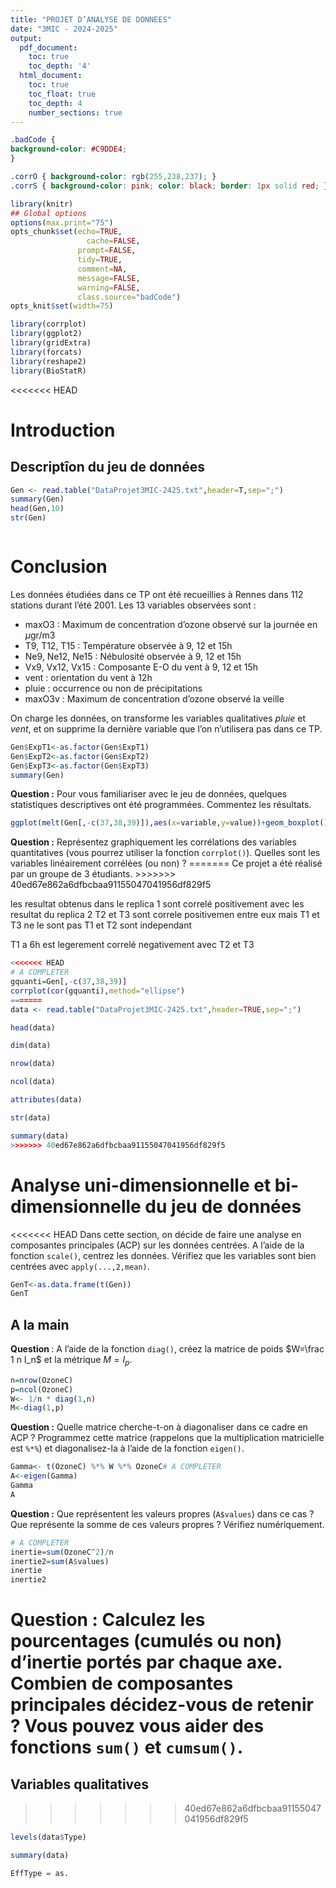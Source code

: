 ```yaml
---
title: "PROJET D’ANALYSE DE DONNEES"
date: "3MIC - 2024-2025"
output:
  pdf_document:
    toc: true
    toc_depth: '4'
  html_document:
    toc: true
    toc_float: true
    toc_depth: 4
    number_sections: true
---
```


```css
.badCode {
background-color: #C9DDE4;
}

.corrO { background-color: rgb(255,238,237); }
.corrS { background-color: pink; color: black; border: 1px solid red; }
```


```r
library(knitr)
## Global options
options(max.print="75")
opts_chunk$set(echo=TRUE,
	             cache=FALSE,
               prompt=FALSE,
               tidy=TRUE,
               comment=NA,
               message=FALSE,
               warning=FALSE,
               class.source="badCode")
opts_knit$set(width=75)
```

```r
library(corrplot)
library(ggplot2)
library(gridExtra)
library(forcats)
library(reshape2)
library(BioStatR)
```

<<<<<<< HEAD

# Introduction

## Descriptîon du jeu de données
```r
Gen <- read.table("DataProjet3MIC-2425.txt",header=T,sep=";")
summary(Gen)
head(Gen,10)
str(Gen)



```

# Conclusion

Les données étudiées dans ce TP ont été recueillies à Rennes dans $112$ stations durant l'été 2001. Les 13 variables observées sont :

+ maxO3 : Maximum de concentration d'ozone observé sur la journée en $\mu$gr/m3
+ T9, T12, T15 : Température observée à 9, 12 et 15h
+ Ne9, Ne12, Ne15 : Nébulosité observée à 9, 12 et 15h
+ Vx9, Vx12, Vx15 : Composante E-O du vent à 9, 12 et 15h
+ vent : orientation du vent à 12h
+ pluie : occurrence ou non de précipitations
+ maxO3v : Maximum de concentration d'ozone observé la veille 

On charge les données, on transforme les variables qualitatives *pluie* et *vent*, et on supprime la dernière variable que l'on n'utilisera pas dans ce TP. 

```r
Gen$ExpT1<-as.factor(Gen$ExpT1)
Gen$ExpT2<-as.factor(Gen$ExpT2)
Gen$ExpT3<-as.factor(Gen$ExpT3)
summary(Gen)   
```


**Question :** Pour vous familiariser avec le jeu de données, quelques statistiques descriptives ont été programmées. Commentez les résultats.


```r
ggplot(melt(Gen[,-c(37,38,39)]),aes(x=variable,y=value))+geom_boxplot()

```

**Question :** Représentez graphiquement les corrélations des
variables quantitatives (vous pourrez utiliser la fonction `corrplot()`).
Quelles sont les variables linéairement corrélées (ou non) ?
=======
Ce projet a été réalisé par un groupe de 3 étudiants.
>>>>>>> 40ed67e862a6dfbcbaa91155047041956df829f5


les resultat obtenus dans le replica 1 sont correlé positivement avec les resultat du replica 2 
T2 et T3 sont correle positivemen entre eux mais T1 et T3 ne le sont pas
T1 et T2 sont independant

T1 a 6h est legerement correlé negativement avec T2 et T3

```r
<<<<<<< HEAD
# A COMPLETER
gquanti=Gen[,-c(37,38,39)]
corrplot(cor(gquanti),method="ellipse")
=======
data <- read.table("DataProjet3MIC-2425.txt",header=TRUE,sep=";")

head(data)

dim(data)

nrow(data)

ncol(data)

attributes(data)

str(data)

summary(data)
>>>>>>> 40ed67e862a6dfbcbaa91155047041956df829f5
```


# Analyse uni-dimensionnelle et bi-dimensionnelle du jeu de données

<<<<<<< HEAD
Dans cette section, on décide de faire une analyse en composantes principales (ACP) sur les données centrées. A l'aide de la fonction `scale()`, centrez les données. Vérifiez que les variables sont bien centrées avec `apply(...,2,mean)`.

```r
GenT<-as.data.frame(t(Gen))
GenT
```



## A la main
**Question **: A l'aide de la fonction `diag()`, créez la matrice de poids $W=\frac 1 n I_n$ et la métrique $M=I_p$. 

```r
n=nrow(OzoneC)
p=ncol(OzoneC)
W<- 1/n * diag(1,n)
M<-diag(1,p)

```


**Question :** Quelle matrice cherche-t-on à diagonaliser dans ce cadre en ACP ?
Programmez cette matrice (rappelons que la multiplication matricielle est `%*%`) et diagonalisez-la à l'aide de la fonction `eigen()`.

```r
Gamma<- t(OzoneC) %*% W %*% OzoneC# A COMPLETER
A<-eigen(Gamma) 
Gamma
A
```


**Question :** Que représentent les valeurs propres (`A$values`) dans ce cas ? Que représente la somme de ces valeurs propres ? Vérifiez numériquement. 

```r
# A COMPLETER
inertie=sum(OzoneC^2)/n
inertie2=sum(A$values)
inertie
inertie2
```


**Question :** Calculez les pourcentages (cumulés ou non) d'inertie portés par chaque axe. Combien de composantes principales décidez-vous de retenir ? Vous pouvez vous aider des fonctions `sum()` et `cumsum()`. 
=======
## Variables qualitatives
>>>>>>> 40ed67e862a6dfbcbaa91155047041956df829f5

```r
levels(data$Type)

summary(data)

EffType = as.
```
